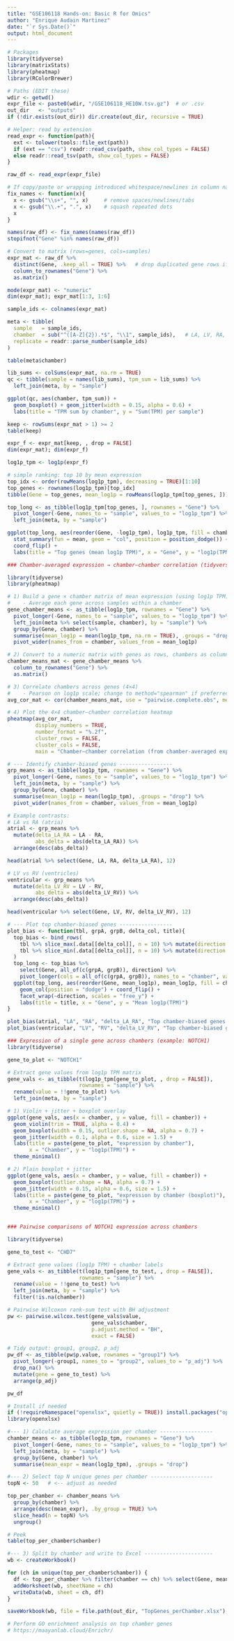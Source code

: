 ```yaml
---
title: "GSE106118 Hands-on: Basic R for Omics"
author: "Enrique Audain Martinez"
date: "`r Sys.Date()`"
output: html_document
---
```


```r
# Packages
library(tidyverse)
library(matrixStats)
library(pheatmap)
library(RColorBrewer)

# Paths (EDIT these)
wdir <- getwd()
expr_file <- paste0(wdir, "/GSE106118_HE10W.tsv.gz")  # or .csv
out_dir   <- "outputs"
if (!dir.exists(out_dir)) dir.create(out_dir, recursive = TRUE)
```


```r
# Helper: read by extension
read_expr <- function(path){
  ext <- tolower(tools::file_ext(path))
  if (ext == "csv") readr::read_csv(path, show_col_types = FALSE)
  else readr::read_tsv(path, show_col_types = FALSE)
}

raw_df <- read_expr(expr_file)

# If copy/paste or wrapping introduced whitespace/newlines in column names:
fix_names <- function(x){
  x <- gsub("\\s+", "", x)     # remove spaces/newlines/tabs
  x <- gsub("\\.+", ".", x)    # squash repeated dots
  x
}

names(raw_df) <- fix_names(names(raw_df))
stopifnot("Gene" %in% names(raw_df))

# Convert to matrix (rows=genes, cols=samples)
expr_mat <- raw_df %>%
  distinct(Gene, .keep_all = TRUE) %>%   # drop duplicated gene rows if any
  column_to_rownames("Gene") %>%
  as.matrix()

mode(expr_mat) <- "numeric"
dim(expr_mat); expr_mat[1:3, 1:6]

```


```r
sample_ids <- colnames(expr_mat)

meta <- tibble(
  sample   = sample_ids,
  chamber  = sub("^([A-Z]{2}).*$", "\\1", sample_ids),   # LA, LV, RA, RV
  replicate = readr::parse_number(sample_ids)
)

table(meta$chamber)

```

```r
lib_sums <- colSums(expr_mat, na.rm = TRUE)
qc <- tibble(sample = names(lib_sums), tpm_sum = lib_sums) %>%
  left_join(meta, by = "sample")

ggplot(qc, aes(chamber, tpm_sum)) +
  geom_boxplot() + geom_jitter(width = 0.15, alpha = 0.6) +
  labs(title = "TPM sum by chamber", y = "Sum(TPM) per sample")
```
```r
keep <- rowSums(expr_mat > 1) >= 2
table(keep)

expr_f <- expr_mat[keep, , drop = FALSE]
dim(expr_mat); dim(expr_f)

```
```r
log1p_tpm <- log1p(expr_f)

# simple ranking: top 10 by mean expression
top_idx <- order(rowMeans(log1p_tpm), decreasing = TRUE)[1:10]
top_genes <- rownames(log1p_tpm)[top_idx]
tibble(Gene = top_genes, mean_log1p = rowMeans(log1p_tpm[top_genes, ]))

```
```r
top_long <- as_tibble(log1p_tpm[top_genes, ], rownames = "Gene") %>%
  pivot_longer(-Gene, names_to = "sample", values_to = "log1p_tpm") %>%
  left_join(meta, by = "sample")

ggplot(top_long, aes(reorder(Gene, -log1p_tpm), log1p_tpm, fill = chamber)) +
  stat_summary(fun = mean, geom = "col", position = position_dodge()) +
  coord_flip() +
  labs(title = "Top genes (mean log1p TPM)", x = "Gene", y = "log1p(TPM)")

```
```r
### Chamber-averaged expression → chamber–chamber correlation (tidyverse)

library(tidyverse)
library(pheatmap)

# 1) Build a gene × chamber matrix of mean expression (using log1p TPM)
#    - Average each gene across samples within a chamber
gene_chamber_means <- as_tibble(log1p_tpm, rownames = "Gene") %>%
  pivot_longer(-Gene, names_to = "sample", values_to = "log1p_tpm") %>%
  left_join(meta %>% select(sample, chamber), by = "sample") %>%
  group_by(Gene, chamber) %>%
  summarise(mean_log1p = mean(log1p_tpm, na.rm = TRUE), .groups = "drop") %>%
  pivot_wider(names_from = chamber, values_from = mean_log1p)

# 2) Convert to a numeric matrix with genes as rows, chambers as columns
chamber_means_mat <- gene_chamber_means %>%
  column_to_rownames("Gene") %>%
  as.matrix()

# 3) Correlate chambers across genes (4×4)
#    - Pearson on log1p scale; change to method="spearman" if preferred
avg_cor_mat <- cor(chamber_means_mat, use = "pairwise.complete.obs", method = "pearson")

# 4) Plot the 4×4 chamber–chamber correlation heatmap
pheatmap(avg_cor_mat,
         display_numbers = TRUE,
         number_format = "%.2f",
         cluster_rows = FALSE,
         cluster_cols = FALSE,
         main = "Chamber–chamber correlation (from chamber-averaged expression)")


```

```r

# --- Identify chamber-biased genes -----------------
grp_means <- as_tibble(log1p_tpm, rownames = "Gene") %>%
  pivot_longer(-Gene, names_to = "sample", values_to = "log1p_tpm") %>%
  left_join(meta, by = "sample") %>%
  group_by(Gene, chamber) %>%
  summarise(mean_log1p = mean(log1p_tpm), .groups = "drop") %>%
  pivot_wider(names_from = chamber, values_from = mean_log1p)

# Example contrasts:
# LA vs RA (atria)
atrial <- grp_means %>%
  mutate(delta_LA_RA = LA - RA,
         abs_delta = abs(delta_LA_RA)) %>%
  arrange(desc(abs_delta))

head(atrial %>% select(Gene, LA, RA, delta_LA_RA), 12)

# LV vs RV (ventricles)
ventricular <- grp_means %>%
  mutate(delta_LV_RV = LV - RV,
         abs_delta = abs(delta_LV_RV)) %>%
  arrange(desc(abs_delta))

head(ventricular %>% select(Gene, LV, RV, delta_LV_RV), 12)

```
```r

# --- Plot top chamber-biased genes -----------------
plot_bias <- function(tbl, grpA, grpB, delta_col, title){
  top_bias <- bind_rows(
    tbl %>% slice_max(.data[[delta_col]], n = 10) %>% mutate(direction = paste0(grpA," > ",grpB)),
    tbl %>% slice_min(.data[[delta_col]], n = 10) %>% mutate(direction = paste0(grpB," > ",grpA))
  )
  top_long <- top_bias %>%
    select(Gene, all_of(c(grpA, grpB)), direction) %>%
    pivot_longer(cols = all_of(c(grpA, grpB)), names_to = "chamber", values_to = "mean_log1p")
  ggplot(top_long, aes(reorder(Gene, mean_log1p), mean_log1p, fill = chamber)) +
    geom_col(position = "dodge") + coord_flip() +
    facet_wrap(~direction, scales = "free_y") +
    labs(title = title, x = "Gene", y = "Mean log1p(TPM)")
}

plot_bias(atrial, "LA", "RA", "delta_LA_RA", "Top chamber-biased genes: LA vs RA")
plot_bias(ventricular, "LV", "RV", "delta_LV_RV", "Top chamber-biased genes: LV vs RV")

```

```r
### Expression of a single gene across chambers (example: NOTCH1)
library(tidyverse)

gene_to_plot <- "NOTCH1"

# Extract gene values from log1p TPM matrix
gene_vals <- as_tibble(t(log1p_tpm[gene_to_plot, , drop = FALSE]), 
                       rownames = "sample") %>%
  rename(value = !!gene_to_plot) %>%
  left_join(meta, by = "sample")

# 1) Violin + jitter + boxplot overlay
ggplot(gene_vals, aes(x = chamber, y = value, fill = chamber)) +
  geom_violin(trim = TRUE, alpha = 0.4) +
  geom_boxplot(width = 0.15, outlier.shape = NA, alpha = 0.7) +
  geom_jitter(width = 0.1, alpha = 0.6, size = 1.5) +
  labs(title = paste(gene_to_plot, "expression by chamber"),
       x = "Chamber", y = "log1p(TPM)") +
  theme_minimal()

# 2) Plain boxplot + jitter
ggplot(gene_vals, aes(x = chamber, y = value, fill = chamber)) +
  geom_boxplot(outlier.shape = NA, alpha = 0.7) +
  geom_jitter(width = 0.15, alpha = 0.6, size = 1.5) +
  labs(title = paste(gene_to_plot, "expression by chamber (boxplot)"),
       x = "Chamber", y = "log1p(TPM)") +
  theme_minimal()



```

```r
### Pairwise comparisons of NOTCH1 expression across chambers

library(tidyverse)

gene_to_test <- "CHD7"

# Extract gene values (log1p TPM) + chamber labels
gene_vals <- as_tibble(t(log1p_tpm[gene_to_test, , drop = FALSE]), 
                       rownames = "sample") %>%
  rename(value = !!gene_to_test) %>%
  left_join(meta, by = "sample") %>%
  filter(!is.na(chamber))

# Pairwise Wilcoxon rank-sum test with BH adjustment
pw <- pairwise.wilcox.test(gene_vals$value,
                           gene_vals$chamber,
                           p.adjust.method = "BH",
                           exact = FALSE)

# Tidy output: group1, group2, p_adj
pw_df <- as_tibble(pw$p.value, rownames = "group1") %>%
  pivot_longer(-group1, names_to = "group2", values_to = "p_adj") %>%
  drop_na() %>%
  mutate(gene = gene_to_test) %>%
  arrange(p_adj)

pw_df


```

```r
# Install if needed
if (!requireNamespace("openxlsx", quietly = TRUE)) install.packages("openxlsx")
library(openxlsx)

#--- 1) Calculate average expression per chamber -----------------
chamber_means <- as_tibble(log1p_tpm, rownames = "Gene") %>%
  pivot_longer(-Gene, names_to = "sample", values_to = "log1p_tpm") %>%
  left_join(meta, by = "sample") %>%
  group_by(Gene, chamber) %>%
  summarise(mean_expr = mean(log1p_tpm), .groups = "drop")

#--- 2) Select top N unique genes per chamber --------------------
topN <- 50   # <-- adjust as needed

top_per_chamber <- chamber_means %>%
  group_by(chamber) %>%
  arrange(desc(mean_expr), .by_group = TRUE) %>%
  slice_head(n = topN) %>%
  ungroup()

# Peek
table(top_per_chamber$chamber)

#--- 3) Split by chamber and write to Excel ----------------------
wb <- createWorkbook()

for (ch in unique(top_per_chamber$chamber)) {
  df <- top_per_chamber %>% filter(chamber == ch) %>% select(Gene, mean_expr)
  addWorksheet(wb, sheetName = ch)
  writeData(wb, sheet = ch, df)
}

saveWorkbook(wb, file = file.path(out_dir, "TopGenes_perChamber.xlsx"), overwrite = TRUE)

```

```r
# Perform GO enrichment analysis on top chamber genes 
# https://maayanlab.cloud/Enrichr/

```

